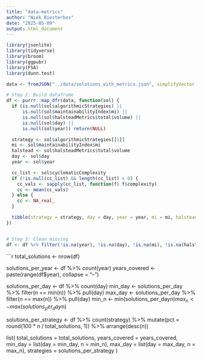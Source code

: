 ```yaml
---
title: "data-metrics"
author: "Niek Biesterbos"
date: "2025-05-09"
output: html_document
---
```


```r
library(jsonlite)
library(tidyverse)
library(broom)
library(ggpubr)
library(FSA)
library(dunn.test)

data <- fromJSON("../data/solutions_with_metrics.json", simplifyVector = FALSE)

# Step 2: Build dataframe
df <- purrr::map_dfr(data, function(sol) {
  if (is.null(sol$algorithmicStrategies) || 
      is.null(sol$maintainabilityIndex$mi) ||
      is.null(sol$halsteadMetrics$total$volume) ||
      is.null(sol$day) ||
      is.null(sol$year)) return(NULL)

  strategy <- sol$algorithmicStrategies[[1]]
  mi <- sol$maintainabilityIndex$mi
  halstead <- sol$halsteadMetrics$total$volume
  day <- sol$day
  year <- sol$year

  cc_list <- sol$cyclomaticComplexity
  if (!is.null(cc_list) && length(cc_list) > 0) {
    cc_vals <- sapply(cc_list, function(f) f$complexity)
    cc <- mean(cc_vals)
  } else {
    cc <- NA_real_
  }

  tibble(strategy = strategy, day = day, year = year, mi = mi, halstead = halstead, cc = cc)
})


# Step 3: Clean missing
df <- df %>% filter(!is.na(year), !is.na(day), !is.na(mi), !is.na(halstead), !is.na(cc))
```

```r
total_solutions <- nrow(df)

solutions_per_year <- df %>% count(year)
years_covered <- paste(range(df$year), collapse = "–")

solutions_per_day <- df %>% count(day)
min_day <- solutions_per_day %>% filter(n == min(n)) %>% pull(day)
max_day <- solutions_per_day %>% filter(n == max(n)) %>% pull(day)
min_n <- min(solutions_per_day$n)
max_n <- max(solutions_per_day$n)

solutions_per_strategy <- df %>%
  count(strategy) %>%
  mutate(pct = round(100 * n / total_solutions, 1)) %>%
  arrange(desc(n))

list(
  total_solutions = total_solutions,
  years_covered = years_covered,
  min_day = list(day = min_day, n = min_n),
  max_day = list(day = max_day, n = max_n),
  strategies = solutions_per_strategy
)

